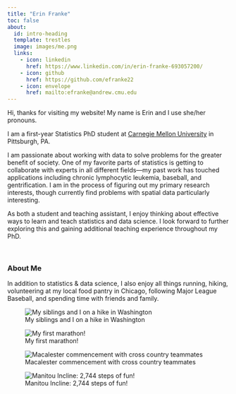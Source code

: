 ```yaml
---
title: "Erin Franke"
toc: false
about:
  id: intro-heading
  template: trestles
  image: images/me.png
  links:
    - icon: linkedin
      href: https://www.linkedin.com/in/erin-franke-693057200/
    - icon: github
      href: https://github.com/efranke22
    - icon: envelope
      href: mailto:efranke@andrew.cmu.edu
---
```


::: {#intro-heading}

Hi, thanks for visiting my website! My name is Erin and I use she/her pronouns.

I am a first-year Statistics PhD student at [Carnegie Mellon University](https://www.cmu.edu/dietrich/statistics-datascience/index.html) in Pittsburgh, PA. 

I am passionate about working with data to solve problems for the greater benefit of society. One of my favorite parts of statistics is getting to collaborate with experts in all different fields---my past work has touched applications including chronic lymphocytic leukemia, baseball, and gentrification. I am in the process of figuring out my primary research interests, though currently find problems with spatial data particularly interesting.

As both a student and teaching assistant, I enjoy thinking about effective ways to learn and teach statistics and data science. I look forward to further exploring this and gaining additional teaching experience throughout my PhD.

<br>

:::

### About Me

In addition to statistics & data science, I also enjoy all things running, hiking, volunteering at my local food pantry in Chicago, following Major League Baseball, and spending time with friends and family.

::: {layout-nrow=2}
![My siblings and I on a hike in Washington](images/fam.png)

![My first marathon!](images/marathon.png)

![Macalester commencement with cross country teammates](images/grad.png)

![Manitou Incline: 2,744 steps of fun!](images/ascent.png)
:::
